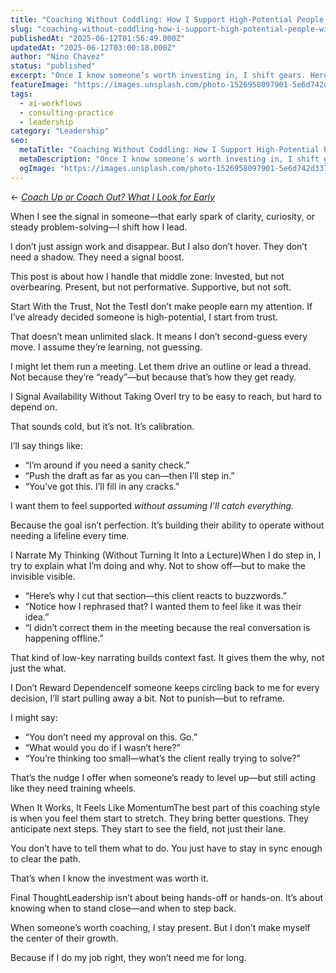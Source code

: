 ```yaml
---
title: "Coaching Without Coddling: How I Support High-Potential People Without Micromanaging"
slug: "coaching-without-coddling-how-i-support-high-potential-people-without-micromanaging"
publishedAt: "2025-06-12T01:56:49.000Z"
updatedAt: "2025-06-12T03:00:18.000Z"
author: "Nino Chavez"
status: "published"
excerpt: "Once I know someone’s worth investing in, I shift gears. Here’s how I coach without taking the wheel—and why presence matters more than pressure."
featureImage: "https://images.unsplash.com/photo-1526958097901-5e6d742d3371?crop=entropy&cs=tinysrgb&fit=max&fm=jpg&ixid=M3wxMTc3M3wwfDF8c2VhcmNofDN8fGhlbHB8ZW58MHx8fHwxNzQ5NjUyMzc5fDA&ixlib=rb-4.1.0&q=80&w=2000"
tags:
  - ai-workflows
  - consulting-practice
  - leadership
category: "Leadership"
seo:
  metaTitle: "Coaching Without Coddling: How I Support High-Potential People Without Micromanaging"
  metaDescription: "Once I know someone’s worth investing in, I shift gears. Here’s how I coach without taking the wheel—and why presence matters more than pressure."
  ogImage: "https://images.unsplash.com/photo-1526958097901-5e6d742d3371?crop=entropy&cs=tinysrgb&fit=max&fm=jpg&ixid=M3wxMTc3M3wwfDF8c2VhcmNofDN8fGhlbHB8ZW58MHx8fHwxNzQ5NjUyMzc5fDA&ixlib=rb-4.1.0&q=80&w=2000"
---
```

← [*Coach Up or Coach Out? What I Look for Early*](/coach-up-or-coach-out-what-i-look-for-early/)

When I see the signal in someone—that early spark of clarity, curiosity, or steady problem-solving—I shift how I lead.

I don’t just assign work and disappear.
But I also don’t hover.
They don’t need a shadow. They need a signal boost.

This post is about how I handle that middle zone:
Invested, but not overbearing.
Present, but not performative.
Supportive, but not soft.

Start With the Trust, Not the TestI don’t make people earn my attention.
If I’ve already decided someone is high-potential, I start from trust.

That doesn’t mean unlimited slack.
It means I don’t second-guess every move.
I assume they’re learning, not guessing.

I might let them run a meeting.
Let them drive an outline or lead a thread.
Not because they’re “ready”—but because that’s how they get ready.

I Signal Availability Without Taking OverI try to be easy to reach, but hard to depend on.

That sounds cold, but it’s not. It’s calibration.

I’ll say things like:

- “I’m around if you need a sanity check.”
- “Push the draft as far as you can—then I’ll step in.”
- “You’ve got this. I’ll fill in any cracks.”

I want them to feel supported *without assuming I’ll catch everything.*

Because the goal isn’t perfection.
It’s building their ability to operate without needing a lifeline every time.

I Narrate My Thinking (Without Turning It Into a Lecture)When I do step in, I try to explain what I’m doing and why. Not to show off—but to make the invisible visible.

- “Here’s why I cut that section—this client reacts to buzzwords.”
- “Notice how I rephrased that? I wanted them to feel like it was their idea.”
- “I didn’t correct them in the meeting because the real conversation is happening offline.”

That kind of low-key narrating builds context fast. It gives them the why, not just the what.

I Don’t Reward DependenceIf someone keeps circling back to me for every decision, I’ll start pulling away a bit. Not to punish—but to reframe.

I might say:

- “You don’t need my approval on this. Go.”
- “What would you do if I wasn’t here?”
- “You’re thinking too small—what’s the client really trying to solve?”

That’s the nudge I offer when someone’s ready to level up—but still acting like they need training wheels.

When It Works, It Feels Like MomentumThe best part of this coaching style is when you feel them start to stretch. They bring better questions. They anticipate next steps. They start to see the field, not just their lane.

You don’t have to tell them what to do. You just have to stay in sync enough to clear the path.

That’s when I know the investment was worth it.

Final ThoughtLeadership isn’t about being hands-off or hands-on.
It’s about knowing when to stand close—and when to step back.

When someone’s worth coaching, I stay present.
But I don’t make myself the center of their growth.

Because if I do my job right, they won’t need me for long.
